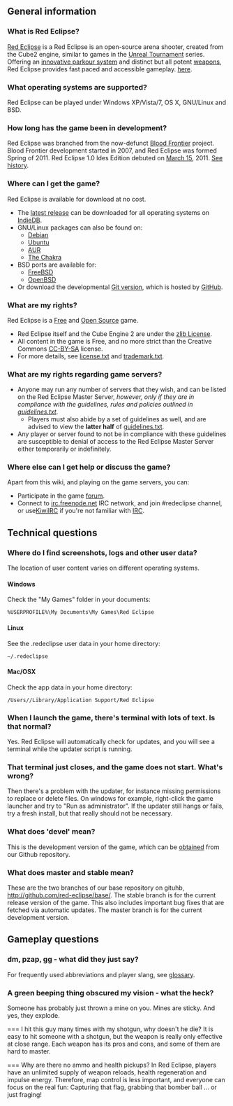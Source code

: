 == General information ==

=== What is Red Eclipse? ===
[http://www.redeclipse.net/ Red Eclipse] is a Red Eclipse is an open-source arena shooter, created from the Cube2 engine, similar to games in the [http://en.wikipedia.org/wiki/Unreal_Tournament Unreal Tournament] series. Offering an [[Guide#Basic_Parkour|innovative parkour system]] and distinct but all potent [[weapons]], Red Eclipse provides fast paced and accessible gameplay. [[What is Red Eclipse#About|here]].

=== What operating systems are supported? ===
Red Eclipse can be played under Windows XP/Vista/7, OS X, GNU/Linux and BSD.

=== How long has the game been in development? ===
Red Eclipse was branched from the now-defunct [https://sourceforge.net/projects/bloodfrontier/ Blood Frontier] project. Blood Frontier development started in 2007, and Red Eclipse was formed Spring of 2011. Red Eclipse 1.0 Ides Edition debuted on [http://en.wikipedia.org/wiki/Ides_of_march March 15], 2011. [[What is Red Eclipse#History|See history]].

=== Where can I get the game? ===
Red Eclipse is available for download at no cost.
* The [http://www.redeclipse.net/download latest release] can be downloaded for all operating systems on [http://www.indiedb.com/ IndieDB].
* GNU/Linux packages can also be found on:
** [[How to install#Debian|Debian]]
** [[How to install#Ubuntu|Ubuntu]]
** [https://aur.archlinux.org/packages/redeclipse AUR]
** [http://www.redeclipse.net/chakra The Chakra] <!-- link doesn't lead anywhere -->
* BSD ports are available for:
** [https://www.freshports.org/games/redeclipse/ FreeBSD]
** [ftp://ftp.openbsd.com/ports/games/redeclipse/ OpenBSD]
* Or download the developmental [http://www.redeclipse.net/devel Git version], which is hosted by [https://github.com/red-eclipse/base GitHub].

=== What are my rights? ===
Red Eclipse is a [http://www.gnu.org/philosophy/free-sw.html Free] and [http://www.opensource.org/ Open Source] game. 
* Red Eclipse itself and the Cube Engine 2 are under the [http://en.wikipedia.org/wiki/Zlib_License zlib License].
* All content in the game is Free, and no more strict than the Creative Commons [http://creativecommons.org/licenses/by-sa/3.0/ CC-BY-SA] license.
* For more details, see [https://raw.githubusercontent.com/red-eclipse/base/master/doc/license.txt license.txt] and [https://raw.githubusercontent.com/red-eclipse/base/master/doc/trademark.txt trademark.txt].

=== What are my rights regarding game servers? === 
* Anyone may run any number of servers that they wish, and can be listed on the Red Eclipse Master Server, ''however, only if they are in compliance with the guidelines, rules and policies outlined in [https://raw.githubusercontent.com/red-eclipse/base/master/doc/guidelines.txt guidelines.txt]''.
** Players must also abide by a set of guidelines as well, and are advised to view the '''latter half''' of [https://raw.githubusercontent.com/red-eclipse/base/master/doc/guidelines.txt guidelines.txt].
* Any player or server found to not be in compliance with these guidelines are susceptible to denial of access to the Red Eclipse Master Server either temporarily or indefinitely.

=== Where else can I get help or discuss the game? ===
Apart from this wiki, and playing on the game servers, you can:
* Participate in the game [http://redeclipse.net/forum forum].
* Connect to [irc://irc.freenode.net irc.freenode.net] IRC network, and join #redeclipse channel, or use[https://kiwiirc.com/client/chat.freenode.net/?nick=guest%7C?#redeclipse KiwiIRC] if you're not familiar with [[IRC]].


== Technical questions ==

=== Where do I find screenshots, logs and other user data? ===
The location of user content varies on different operating systems.
==== Windows ====
Check the "My Games" folder in your documents:
 %USERPROFILE%\My Documents\My Games\Red Eclipse
==== Linux ====
See the .redeclipse user data in your home directory:
 ~/.redeclipse
==== Mac/OSX ====
Check the app data in your home directory:
 /Users/<username>/Library/Application Support/Red Eclipse

=== When I launch the game, there's terminal with lots of text. Is that normal? ===
Yes. Red Eclipse will automatically check for updates, and you will see a terminal while the updater script is running.

=== That terminal just closes, and the game does not start. What's wrong? ===
Then there's a problem with the updater, for instance missing permissions to replace or delete files. On windows for example, right-click the game launcher and try to "Run as administrator". If the updater still hangs or fails, try a fresh install, but that really should not be necessary.

=== What does 'devel' mean? ===
This is the development version of the game, which can be [[obtain development version|obtained]] from our Github repository.

=== What does master and stable mean? ===
These are the two branches of our base repository on gituhb, http://github.com/red-eclipse/base/. The stable branch is for the current release version of the game. This also includes important bug fixes that are fetched via automatic updates. The master branch is for the current development version.

== Gameplay questions ==

=== dm, pzap, gg - what did they just say? ===
For frequently used abbreviations and player slang, see [[glossary]].

=== A green beeping thing obscured my vision - what the heck? ===
Someone has probably just thrown a mine on you. Mines are sticky. And yes, they explode.

=== I hit this guy many times with my shotgun, why doesn't he die?
It is easy to hit someone with a shotgun, but the weapon is really only effective at close range. Each weapon has its pros and cons, and some of them are hard to master.

=== Why are there no ammo and health pickups?
In Red Eclipse, players have an unlimited supply of weapon reloads, health regeneration and impulse energy. Therefore, map control is less important, and everyone can focus on the real fun: Capturing that flag, grabbing that bomber ball ... or just fraging!